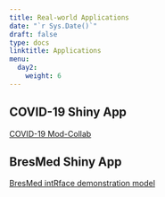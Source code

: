 ---
title: Real-world Applications
date: "`r Sys.Date()`"
draft: false
type: docs
linktitle: Applications
menu:
  day2:
    weight: 6
---

## COVID-19 Shiny App

[COVID-19 Mod-Collab](https://www.covid-19-mc.ca/interactive-models)

## BresMed Shiny App

[BresMed intRface demonstration model](https://bresmed-intrface-hypothetical-car-t-model.shinyapps.io/IntRface_Model-PharmacoEconomics/)


